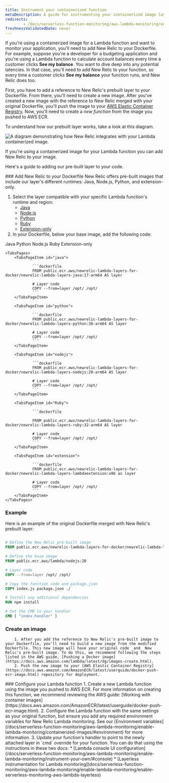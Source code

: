```yaml
---
title: Instrument your containerized function
metaDescription: A guide for instrumenting your containerized image layer with New Relic.
redirects:
        - /docs/serverless-function-monitoring/aws-lambda-monitoring/enable-containerized-function-monitoring/get-started/
freshnessValidatedDate: never
---
```



If you're using a containerized image for a Lambda function and want to monitor your application, you'll need to add New Relic to your Dockerfile. For example, suppose you're a developer for a budgeting application and you're using a Lambda function to calculate account balances every time a customer clicks **See my balance**. You want to dive deep into any potential latencies. In that case, you'll need to add New Relic to your function, so every time a customer clicks **See my balance** your function runs, and New Relic does too.

First, you have to add a reference to New Relic's prebuilt layer to your Dockerfile. From there, you'll need to create a new image. After you've created a new image with the reference to New Relic merged with your original Dockerfile, you'll push the image to your [AWS Elastic Container Registry](https://console.aws.amazon.com/ecr/home/). Now, you'll need to create a _new function_ from the image you pushed to AWS ECR.

To understand how our prebuilt layer works, take a look at this diagram. 

<img
    title="containerized images "
    alt="A diagram demonstrating how New Relic integrates with your Lambda containerized image."
    src={serverlessContainerizedImagesWithLambda}
/>

<figcaption>
If you're using a containerized image for your Lambda function you can add New Relic to your image.
</figcaption>

Here's a guide to adding our pre-built layer to your code. 

<Steps>
<Step>
### Add New Relic to your Dockerfile
New Relic offers pre-built images that include our layer's different runtimes: Java, Node.js, Python, and extension-only.

1. Select the layer compatible with your specific Lambda function's runtime and region:
    * [Java](https://gallery.ecr.aws/newrelic-lambda-layers-for-docker/newrelic-lambda-layers-java)
    * [Node.js](https://gallery.ecr.aws/newrelic-lambda-layers-for-docker/newrelic-lambda-layers-nodejs) 
    * [Python](https://gallery.ecr.aws/x6n7b2o2/newrelic-lambda-layers-python)
    * [Ruby](https://gallery.ecr.aws/x6n7b2o2/newrelic-lambda-layers-ruby)
    * [Extension-only](https://gallery.ecr.aws/newrelic-lambda-layers-for-docker/newrelic-lambda-layers-lambdaextension)
1. In your Dockerfile, below your base image, add the following code: 

<Tabs>
    <TabsBar>
        <TabsBarItem id="java">Java</TabsBarItem>
        <TabsBarItem id="python">Python</TabsBarItem>
        <TabsBarItem id="nodejs">Node.js</TabsBarItem>
        <TabsBarItem id="ruby">Ruby</TabsBarItem>
        <TabsBarItem id="extension"> Extension-only</TabsBarItem>
    </TabsBar>

    <TabsPages>
        <TabsPageItem id="java">

                ```dockerfile
                FROM public.ecr.aws/newrelic-lambda-layers-for-docker/newrelic-lambda-layers-java:17-arm64 AS layer

                # Layer code
                COPY --from=layer /opt/ /opt/
                ```
        </TabsPageItem>

        <TabsPageItem id="python">

                ```dockerfile
                FROM public.ecr.aws/newrelic-lambda-layers-for-docker/newrelic-lambda-layers-python:38-arm64 AS layer

                # Layer code
                COPY --from=layer /opt/ /opt/
                ```
        </TabsPageItem>

        <TabsPageItem id="nodejs">

                ```dockerfile
                FROM public.ecr.aws/newrelic-lambda-layers-for-docker/newrelic-lambda-layers-nodejs:20-arm64 AS layer

                # Layer code
                COPY --from=layer /opt/ /opt/
                ```
        </TabsPageItem>

        <TabsPageItem id="Ruby">

                ```dockerfile

                FROM public.ecr.aws/newrelic-lambda-layers-for-docker/newrelic-lambda-layers-ruby:32-arm64 AS layer

                # Layer code
                COPY --from=layer /opt/ /opt/
                ```
        </TabsPageItem>

        <TabsPageItem id="extension">

                ```dockerfile
                FROM public.ecr.aws/newrelic-lambda-layers-for-docker/newrelic-lambda-layers-lambdaextension:x86 as layer

                # Layer code
                COPY --from=layer /opt/ /opt/
                ```
        </TabsPageItem>
    </TabsPages>
</Tabs>

### Example

Here is an example of the original Dockerfile merged with New Relic's prebuilt layer:

```dockerfile

# Define the New Relic pre-built image
FROM public.ecr.aws/newrelic-lambda-layers-for-docker/newrelic-lambda-layers-nodejs:20 AS layer

# Define the base image
FROM public.ecr.aws/lambda/nodejs:20

# Layer code
COPY --from=layer /opt/ /opt/

# Copy the function code and package.json
COPY index.js package.json ./

# Install any additional dependencies
RUN npm install

# Set the CMD to your handler
CMD [ "index.handler" ]
```

</Step>
<Step>

### Create an image
        1. After you add the reference to New Relic's pre-built image to your Dockerfile, you'll need to build a new image from the modified Dockerfile. This new image will have your original code _and_ New Relic's pre-built image. To do this, we recommend following the steps listed in the AWS guide, [Pushing a Docker image](https://docs.aws.amazon.com/lambda/latest/dg/images-create.html).
        2. Push the new image to your [AWS Elastic Container Registry](https://docs.aws.amazon.com/AmazonECR/latest/userguide/docker-push-ecr-image.html) repository for deployment.
</Step>

<Step>
### Configure your Lambda function
        1. Create a new Lambda function using the image you pushed to AWS ECR. For more information on creating this function, we recommend reviewing the AWS guide: [Working with container images](https://docs.aws.amazon.com/AmazonECR/latest/userguide/docker-push-ecr-image.html).
        2. Configure the Lambda function with the same settings as your original function, but ensure you add any required environment variables for New Relic Lambda monitoring. See our [Environment variables](/docs/serverless-function-monitoring/aws-lambda-monitoring/enable-lambda-monitoring/containerized-images/#environment) for more information.
        3. Update your function's handler to point to the newly attached layer in `cmd` override for your function. You can do that using the instructions in these two docs:
                * [Lambda console UI configuration](/docs/serverless-function-monitoring/aws-lambda-monitoring/enable-lambda-monitoring/instrument-your-own/#console)
                * [Layerless instrumentation for Lambda monitoring](docs/serverless-function-monitoring/aws-lambda-monitoring/enable-lambda-monitoring/enable-serverless-monitoring-aws-lambda-layerless)
</Step>
</Steps>

